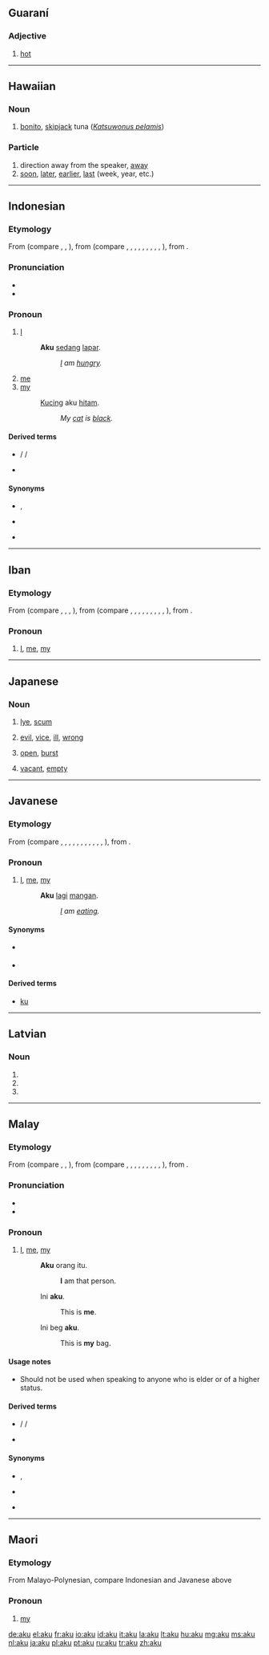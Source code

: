 {{also|Aku}}
==Guaraní==

===Adjective===
{{head|gn|adjective}}

# [[hot]]

----

==Hawaiian==

===Noun===
{{head|haw|noun}}

# [[bonito]], [[skipjack]] tuna (''[[Katsuwonus pelamis]]'')

===Particle===
{{head|haw|particle}}

# direction away from the speaker, [[away]]
# [[soon]], [[later]], [[earlier]], [[last]] (week, year, etc.)

----

==Indonesian==

===Etymology===
From {{proto|Malayic|aku|lang=id}} (compare {{etyl|iba|-}} {{term|aku|lang=iba}}, {{etyl|ms|-}} {{term|aku|lang=ms}}, {{term|ku|lang=ms}}), from {{proto|Malayo-Polynesian|aku||i-aku|lang=ms}} (compare {{etyl|fj|-}} {{term|au|lang=fj}}, {{etyl|haw|-}} {{term|au|lang=haw}}, {{term|wau|lang=haw}}, {{term|a‘u|lang=haw}}, {{etyl|jv|-}} {{term|aku|lang=jv}}, {{term|ku|lang=jv}}, {{etyl|mg|-}} {{term|aho|lang=mg}}, {{etyl|mi|-}} {{term|au|lang=mi}}, {{term|ahau|lang=mi}}, {{etyl|tl|-}} {{term|ako|lang=tl}}), from {{proto|Austronesian|aku||i-aku|lang=ms}}.

===Pronunciation===
* {{IPA|/aku/|lang=id}}
* {{rhymes|aku|ku|u|lang=id}}

===Pronoun===
{{head|id|pronoun|personal pronoun, informal}}

# [[I]]
#: '''Aku''' [[sedang]] [[lapar]].
#:: ''[[I]] am [[hungry]].''
# [[me]]
# [[my]]
#: [[kucing|Kucing]] aku [[hitam]].
#:: ''My [[cat]] is [[black]].''

====Derived terms====
* {{l|ms|ku}} / {{l|ms|ku-}} /{{l|ms|-ku}}
* {{l|ms|daku}}

====Synonyms====
* {{l|id|saya}}, {{l|ms|sahaya}} {{qualifier|formal}}
* {{l|id|beta}} {{qualifier|by royalties}}
* {{l|id|patik}} {{qualifier|to face royalties}}

----

==Iban==

===Etymology===
From {{proto|Malayic|aku|lang=iba}} (compare {{etyl|id|-}} {{term|aku|lang=id}}, {{term|ku|lang=id}}, {{etyl|ms|-}} {{term|aku|lang=ms}}, {{term|ku|lang=ms}}), from {{proto|Malayo-Polynesian|aku||i-aku|lang=iba}} (compare {{etyl|fj|-}} {{term|au|lang=fj}}, {{etyl|haw|-}} {{term|au|lang=haw}}, {{term|wau|lang=haw}}, {{term|a‘u|lang=haw}}, {{etyl|jv|-}} {{term|aku|lang=jv}}, {{term|ku|lang=jv}}, {{etyl|mg|-}} {{term|aho|lang=mg}}, {{etyl|mi|-}} {{term|au|lang=mi}}, {{term|ahau|lang=mi}}, {{etyl|tl|-}} {{term|ako|lang=tl}}), from {{proto|Austronesian|aku||i-aku|lang=ms}}.

===Pronoun===
{{head|iba|pronoun}}

# [[I]], [[me]], [[my]]

----

==Japanese==

===Noun===
{{ja-noun|r|hira=あく}}

# {{ja-def|灰汁}} [[lye]], [[scum]]
# {{ja-def|悪}} [[evil]], [[vice]], [[ill]], [[wrong]]
# {{ja-def|開く}} [[open]], [[burst]]
# {{ja-def|空く}} [[vacant]], [[empty]]

----

==Javanese==

===Etymology===
From {{proto|Malayo-Polynesian|aku||i-aku|lang=jv}} (compare {{etyl|fj|-}} {{term|au|lang=fj}}, {{etyl|haw|-}} {{term|au|lang=haw}}, {{term|wau|lang=haw}}, {{term|a‘u|lang=haw}}, {{etyl|iba|-}} {{term|aku|lang=iba}}, {{etyl|id|-}} {{term|aku|lang=id}}, {{etyl|mg|-}} {{term|aho|lang=mg}}, {{etyl|ms|-}} {{term|aku|lang=ms}}, {{term|ku|lang=ms}}, {{etyl|mi|-}} {{term|au|lang=mi}}, {{term|ahau|lang=mi}}, {{etyl|tl|-}} {{term|ako|lang=tl}}), from {{proto|Austronesian|aku||i-aku|lang=jv}}.

===Pronoun===
{{head|jv|pronoun|personal pronoun, informal|sc=Latn}}

# [[I]], [[me]], [[my]]
#: '''Aku''' [[lagi]] [[mangan]].
#:: ''[[I]] am [[eating]].''

====Synonyms====
* {{l|jv|kula}} {{qualifier|formal}}
* {{l|jv|dalem}}

====Derived terms====
* [[ku]]

----

==Latvian==

===Noun===
{{head|lv|noun form|g=f}}

# {{inflection of|aka|lang=lv||acc|s}}
# {{inflection of|aka|lang=lv||ins|s}}
# {{inflection of|aka|lang=lv||gen|p}}

----

==Malay==

===Etymology===
From {{proto|Malayic|aku|lang=ms}} (compare {{etyl|iba|-}} {{term|aku|lang=iba}}, {{etyl|id|-}} {{term|aku|lang=id}}, {{term|ku|lang=id}}), from {{proto|Malayo-Polynesian|aku||i-aku|lang=ms}} (compare {{etyl|fj|-}} {{term|au|lang=fj}}, {{etyl|haw|-}} {{term|au|lang=haw}}, {{term|wau|lang=haw}}, {{term|a‘u|lang=haw}}, {{etyl|jv|-}} {{term|aku|lang=jv}}, {{term|ku|lang=jv}}, {{etyl|mg|-}} {{term|aho|lang=mg}}, {{etyl|mi|-}} {{term|au|lang=mi}}, {{term|ahau|lang=mi}}, {{etyl|tl|-}} {{term|ako|lang=tl}}), from {{proto|Austronesian|aku||i-aku|lang=ms}}.

===Pronunciation===
* {{IPA|/aku/|lang=ms}}
* {{rhymes|aku|ku|u|lang=ms}}

===Pronoun===
{{head|ms|pronoun|personal pronoun, informal}}

# [[I]], [[me]], [[my]]
#: '''Aku''' orang itu.
#:: '''I''' am that person.
#: Ini '''aku'''.
#:: This is '''me'''.
#: Ini beg '''aku'''.
#:: This is '''my''' bag.

====Usage notes====
* Should not be used when speaking to anyone who is elder or of a higher status.

====Derived terms====
* {{l|ms|ku}} / {{l|ms|ku-}} /{{l|ms|-ku}}
* {{l|ms|daku}}

====Synonyms====
* {{l|ms|saya}}, {{l|ms|sahaya}} {{qualifier|formal}}
* {{l|ms|beta}} {{qualifier|by royalties}}
* {{l|ms|patik}} {{qualifier|to face royalties}}

----

==Maori==

===Etymology===
From Malayo-Polynesian, compare Indonesian and Javanese above

===Pronoun===
{{head|mi|pronoun}}

# [[my]]

[[de:aku]]
[[el:aku]]
[[fr:aku]]
[[io:aku]]
[[id:aku]]
[[it:aku]]
[[la:aku]]
[[lt:aku]]
[[hu:aku]]
[[mg:aku]]
[[ms:aku]]
[[nl:aku]]
[[ja:aku]]
[[pl:aku]]
[[pt:aku]]
[[ru:aku]]
[[tr:aku]]
[[zh:aku]]